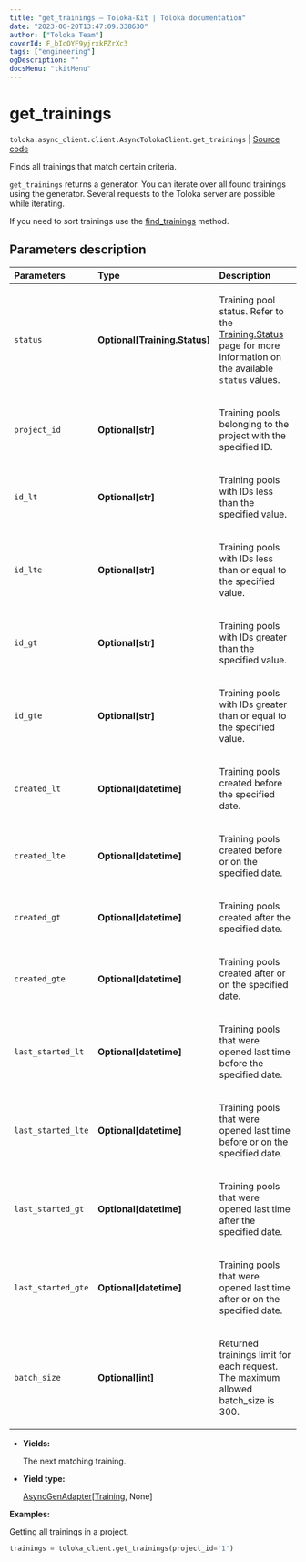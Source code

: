 ```yaml
---
title: "get_trainings — Toloka-Kit | Toloka documentation"
date: "2023-06-20T13:47:09.338630"
author: ["Toloka Team"]
coverId: F_bIcOYF9yjrxkPZrXc3
tags: ["engineering"]
ogDescription: ""
docsMenu: "tkitMenu"
---
```


# get_trainings

`toloka.async_client.client.AsyncTolokaClient.get_trainings` | [Source code](https://github.com/Toloka/toloka-kit/blob/v1.2.0/src/client/__init__.py#L0)

Finds all trainings that match certain criteria.

`get_trainings` returns a generator. You can iterate over all found trainings using the generator. Several requests to the Toloka server are possible while iterating.

If you need to sort trainings use the [find_trainings](/docs/toloka-kit/reference/toloka.client.TolokaClient.find_trainings) method.

## Parameters description

| Parameters | Type | Description |
| :----------| :----| :-----------|
`status`|**Optional\[[Training.Status](/docs/toloka-kit/reference/toloka.client.training.Training.Status)\]**|<p>Training pool status. Refer to the [Training.Status](/docs/toloka-kit/reference/toloka.client.training.Training.Status) page for more information on the available `status` values.</p>
`project_id`|**Optional\[str\]**|<p>Training pools belonging to the project with the specified ID.</p>
`id_lt`|**Optional\[str\]**|<p>Training pools with IDs less than the specified value.</p>
`id_lte`|**Optional\[str\]**|<p>Training pools with IDs less than or equal to the specified value.</p>
`id_gt`|**Optional\[str\]**|<p>Training pools with IDs greater than the specified value.</p>
`id_gte`|**Optional\[str\]**|<p>Training pools with IDs greater than or equal to the specified value.</p>
`created_lt`|**Optional\[datetime\]**|<p>Training pools created before the specified date.</p>
`created_lte`|**Optional\[datetime\]**|<p>Training pools created before or on the specified date.</p>
`created_gt`|**Optional\[datetime\]**|<p>Training pools created after the specified date.</p>
`created_gte`|**Optional\[datetime\]**|<p>Training pools created after or on the specified date.</p>
`last_started_lt`|**Optional\[datetime\]**|<p>Training pools that were opened last time before the specified date.</p>
`last_started_lte`|**Optional\[datetime\]**|<p>Training pools that were opened last time before or on the specified date.</p>
`last_started_gt`|**Optional\[datetime\]**|<p>Training pools that were opened last time after the specified date.</p>
`last_started_gte`|**Optional\[datetime\]**|<p>Training pools that were opened last time after or on the specified date.</p>
`batch_size`|**Optional\[int\]**|<p>Returned trainings limit for each request. The maximum allowed batch_size is 300.</p>

* **Yields:**

  The next matching training.

* **Yield type:**

  [AsyncGenAdapter](/docs/toloka-kit/reference/toloka.util.async_utils.AsyncGenAdapter)\[[Training](/docs/toloka-kit/reference/toloka.client.training.Training), None\]

**Examples:**

Getting all trainings in a project.

```python
trainings = toloka_client.get_trainings(project_id='1')
```